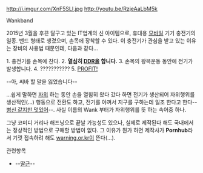 http://i.imgur.com/XnF5SLl.jpg
http://youtu.be/RzjeAaLbM5k

Wankband

2015년 3월을 후끈 달구고 있는 IT업계의 신 아이템으로, 휴대용 [[모바일]] 기기 충전기의 일종. 밴드 형태로 생겼으며, 손목에 장착할 수 있다. 이 충전기가 관심을 받고 있는 이유는 장비의 사용법 때문인데, 다음과 같다...

1. 충전기를 손목에 찬다.
2. '''열심히 [[DDR]]을 합니다.'''
3. 손목의 왕복운동 동안에 전기가 발생합니다.
4. ???????????
5. [[PROFIT!]]

--아, 씨바 할 말을 잃었습니다--


...쉽게 말하면 [[자위]] 하는 동안 손을 열힘히 왔다 갔다 하면 전기가 생산되어 자위행위를 생산적인(...) 행동으로 전환도 하고, 전기를 아껴서 지구를 구하는데 일조 한다고 한다--[[병신 같지만 멋있어]]--. 사실 이름의 Wank 부터가 자위행위를 뜻 하는 속어중 하나.

그냥 코미디 거리나 해프닝으로 끝날 가능성도 있으나, 실제로 제작된다 해도 국내에서는 정상적인 방법으로 구매할 방법이 없다. 그 이유가 뭔가 하면 제작사가 '''Pornhub'''라서 기껏 접속하려 해도 [[warning.or.kr]]이 뜬다(...). 

관련항목
* --[[딸근]]--
